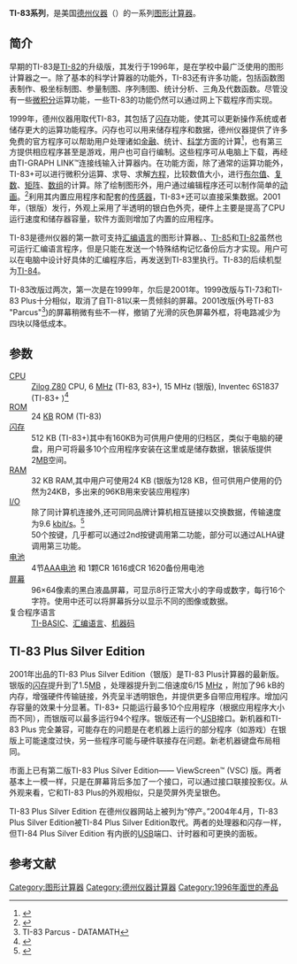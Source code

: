 {{NoteTA
|G1=IT
}}
{{Infobox Calculator
|name = TI-83
|image = TI-83.png
|caption = 
|type = [[图形计算器|图形计算器]]
| entry        = D.A.L.
|manufacturer =德州仪器
|introduced = 1996年
|discontinued = 
|processor    = [[Zilog_Z80|Zilog Z80]]
|frequency    = 6 MHz
|memory_user = 32 KB [[隨機存取記憶體|RAM]]
|display = 96×64 像素, 16×8字符
|precision = 
|link = 
|prog_lang =  [[TI-BASIC|TI-BASIC]]
|supply = 4节[[AAA电池|AAA电池]],<br>1 CR1616或 CR1620备份用电池
}}
'''TI-83系列'''，是美国[[德州仪器|德州仪器]]（{{lang|en|Texas Instruments}}）的一系列[[图形计算器|图形计算器]]。

== 简介 ==
早期的TI-83是[[TI-82|TI-82]]的升级版，其发行于1996年，是在学校中最广泛使用的图形计算器之一。除了基本的科学计算器的功能外，TI-83还有许多功能，包括函数图表制作、极坐标制图、参量制图、序列制图、统计分析、三角及代数函数。尽管没有一些[[微积分|微积分]]运算功能，一些TI-83的功能仍然可以通过网上下载程序而实现。

1999年，德州仪器用'''{{lang|en|TI-83 Plus}}'''取代TI-83，其包括了[[闪存|闪存]]功能，使其可以更新操作系统或者储存更大的运算功能程序。闪存也可以用来储存程序和数据，德州仪器提供了许多免费的官方程序可以帮助用户处理诸如[[金融|金融]]、统计、[[科学|科学]]方面的计算<ref>{{Cite web |url=http://education.ti.com/educationportal/sites/CHINA/productDetail/cn_ti83p.html?bid=1 |title=TI-83 Plus |accessdate=2010-02-21 |archive-date=2008-09-05 |archive-url=https://web.archive.org/web/20080905202244/http://education.ti.com/educationportal/sites/CHINA/productDetail/cn_ti83p.html?bid=1 |dead-url=no }}</ref>，也有第三方提供相应程序甚至是游戏，用户也可自行编制。这些程序可从电脑上下载，再经由TI-GRAPH LINK™连接线输入计算器内。在功能方面，除了通常的运算功能外，TI-83+可以进行微积分运算、求导、求解[[方程|方程]]，比较数值大小，进行[[布尔值|布尔值]]、[[复数_(数学)|复数]]、[[矩阵|矩阵]]、[[数组|数组]]的计算。除了绘制图形外，用户通过编辑程序还可以制作简单的[[动画|动画]]。<ref>{{Cite web |url=http://education.ti.com/sites/CHINA/downloads/pdf/math_sh_2.pdf |title=关于使用 TI-83 Plus图形计算器制作动画效果的探究学习 |accessdate=2010-02-21 |archive-date=2010-01-20 |archive-url=https://web.archive.org/web/20100120044555/http://education.ti.com/sites/CHINA/downloads/pdf/math_sh_2.pdf |dead-url=no }}</ref>利用其内置应用程序和配套的[[传感器|传感器]]，TI-83+还可以直接采集数据。2001年，{{lang|en|TI-83 Plus Silver Edition}}（银版）发行，外观上采用了半透明的银白色外壳，硬件上主要是提高了CPU运行速度和储存器容量，软件方面则增加了内置的应用程序。

TI-83是德州仪器的第一款可支持[[汇编语言|汇编语言]]的图形计算器。{{Link-en|TI-92|TI-92 series|TI-92}}、[[TI-85|TI-85]]和[[TI-82|TI-82]]虽然也可运行汇编语言程序，但是只能在发送一个特殊结构记忆备份后方才实现。用户可以在电脑中设计好具体的汇编程序后，再发送到TI-83里执行。TI-83的后续机型为[[TI-84_Plus|TI-84]]。

TI-83改版过两次，第一次是在1999年，尔后是2001年。1999改版与TI-73和TI-83 Plus十分相似，取消了自TI-81以来一贯倾斜的屏幕。2001改版(外号TI-83 "Parcus"<ref> TI-83 Parcus - DATAMATH</ref>)的屏幕稍微有些不一样，撤销了光滑的灰色屏幕外框，将电路减少为四块以降低成本。

==参数==
;[[CPU|CPU]]
: [[Zilog_Z80|Zilog Z80]] CPU, 6 [[MHz|MHz]] (TI-83, 83+), 15 MHz (银版), Inventec 6S1837 (TI-83+ )<ref>{{cite web |url=http://www.datamath.org/ |title=Datamath Calculator Museum |accessdate=2008-12-04 |archive-date=2008-12-11 |archive-url=https://web.archive.org/web/20081211185814/http://www.datamath.org/ |dead-url=yes }}</ref>
;[[Read-only_memory|ROM]]
: 24 [[千字节|KB]] ROM (TI-83)
;[[闪存|闪存]]
: 512 KB (TI-83+)其中有160KB为可供用户使用的归档区，类似于电脑的硬盘，用户可将最多10个应用程序安装在这里或是储存数据，银装版提供2[[Megabyte|MB]]空间。
;[[Random-access_memory|RAM]]
: 32 KB RAM,其中用户可使用24 KB (银版为128 KB，但可供用户使用的仍然为24KB，多出来的96KB用来安装应用程序)
;[[I/O|I/O]]
: 除了同计算机连接外,还可同同品牌计算机相互链接以交换数据，传输速度为9.6 [[kbit/s|kbit/s]]。<ref>{{Cite web |url=http://education.ti.com/downloads/guidebooks/graphing/83p/83m$book-chi.pdf |title=TI.83 Plus图形计算器参考手册 |accessdate=2010-02-21 |archive-date=2011-04-08 |archive-url=https://web.archive.org/web/20110408082204/http://education.ti.com/downloads/guidebooks/graphing/83p/83m%24book-chi.pdf |dead-url=no }}</ref>
: 50个按键，几乎都可以通过2nd按键调用第二功能，部分可以通过ALHA键调用第三功能。
;[[电池|电池]]
: 4节[[AAA电池|AAA电池]] 和 1颗CR 1616或CR 1620备份用电池
;[[屏幕|屏幕]]
:96×64像素的黑白液晶屏幕，可显示8行正常大小的字母或数字，每行16个字符。使用中还可以将屏幕拆分以显示不同的图像或数据。
;复合程序语言
: [[TI-BASIC|TI-BASIC]]、[[汇编语言|汇编语言]]、[[机器码|机器码]]

==TI-83 Plus Silver Edition==
{{Infobox Calculator
|name = TI-83+SE
|image = ti83-plus-silver.jpg
|caption = TI-83 Plus Silver Edition
|type = [[图形计算器|图形计算器]]
| entry        = [[D.A.L.|D.A.L.]]
|manufacturer = [[德州仪器|德州仪器]]
|introduced = 2001 (83+SE)
|discontinued = 
|processor    = [[Zilog_Z80|Zilog Z80]]
|frequency    = 15 MHz (83+SE)
|memory_user = 128 KB [[隨機存取記憶體|RAM]]
|display = 96×64像素, 16×8字符
|precision = 
|link = 
|prog_lang = [[TI-BASIC|TI-BASIC]]
|supply = 4节 [[AAA电池|AAA电池]],<br>1 CR1616或 CR1620备份用电池
}}

2001年出品的TI-83 Plus Silver Edition（银版）是TI-83 Plus计算器的最新版。银版的[[闪存|闪存]]提升到了1.5[[百萬位元組|MB]] ，处理器提升到二倍速度6/15 [[MHz|MHz]] ，附加了96 kB的内存，增强硬件传输链接，外壳呈半透明银色，并提供更多自带应用程序。增加闪存容量的效果十分显著。TI-83+ 只能运行最多10个应用程序（根据应用程序大小而不同），而银版可以最多运行94个程序。银版还有一个[[USB|USB]]接口。新机器和TI-83 Plus 完全兼容，可能存在的问题是在老机器上运行的部分程序（如游戏）在银版上可能速度过快，另一些程序可能与硬件联接存在问题。新老机器键盘布局相同。

市面上已有第二版TI-83 Plus Silver Edition—— ViewScreen™ (VSC) 版。两者基本上一模一样，只是在屏幕背后多加了一个接口，可以通过接口联接投影仪。从外观来看，它和TI-83 Plus的外观相似，只是荧屏外壳呈银色。

TI-83 Plus Silver Edition 在德州仪器网站上被列为“停产。”2004年4月，TI-83 Plus Silver Edition被TI-84 Plus Silver Edition取代。两者的处理器和闪存一样，但TI-84 Plus Silver Edition 有内嵌的[[USB|USB]]端口、计时器和可更换的面板。

==参考文献==
<div class="references-small">
<references></references>
</div>
{{TI-calc}}

[[Category:图形计算器|Category:图形计算器]]

[[Category:德州仪器计算器|Category:德州仪器计算器]]
[[Category:1996年面世的產品|Category:1996年面世的產品]]